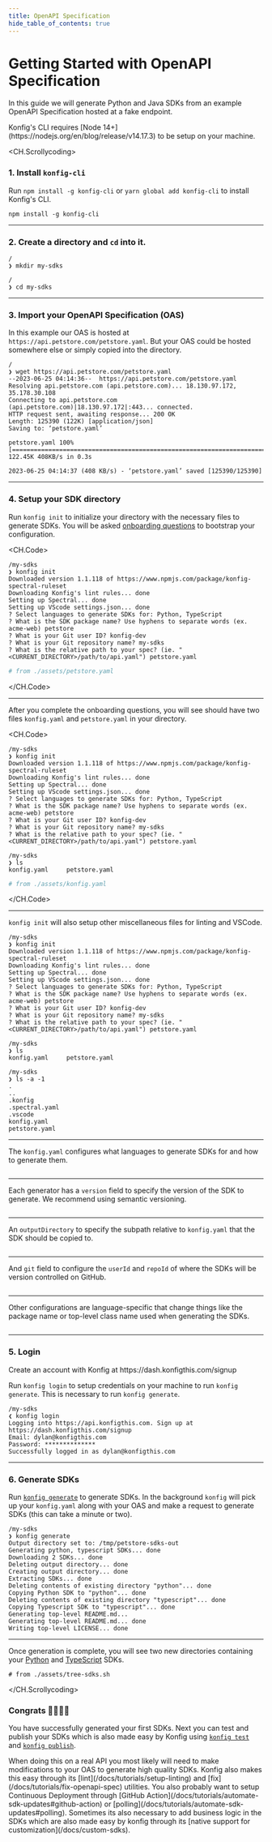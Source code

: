 ```yaml
---
title: OpenAPI Specification
hide_table_of_contents: true
---
```



# Getting Started with OpenAPI Specification

In this guide we will generate Python and Java SDKs from an example
OpenAPI Specification hosted at a fake endpoint.

<Admonition type="info" title="System Requirement">
  Konfig's CLI requires [Node 14+](https://nodejs.org/en/blog/release/v14.17.3)
  to be setup on your machine.
</Admonition>

<CH.Scrollycoding>

### 1. Install `konfig-cli`

Run `npm install -g konfig-cli` or `yarn global add konfig-cli` to install Konfig's CLI.

```shell CLI
npm install -g konfig-cli
```

---

### 2. Create a directory and `cd` into it.

```shell CLI
/
❯ mkdir my-sdks

/
❯ cd my-sdks
```

---

### 3. Import your OpenAPI Specification (OAS)

In this example our OAS is hosted at `https://api.petstore.com/petstore.yaml`.
But your OAS could be hosted somewhere else or simply copied into the directory.

```shell CLI focus=2
/
❯ wget https://api.petstore.com/petstore.yaml
--2023-06-25 04:14:36--  https://api.petstore.com/petstore.yaml
Resolving api.petstore.com (api.petstore.com)... 18.130.97.172, 35.178.30.108
Connecting to api.petstore.com (api.petstore.com)|18.130.97.172|:443... connected.
HTTP request sent, awaiting response... 200 OK
Length: 125390 (122K) [application/json]
Saving to: ‘petstore.yaml’

petstore.yaml 100%[=================================================================================================>] 122.45K 408KB/s in 0.3s

2023-06-25 04:14:37 (408 KB/s) - ‘petstore.yaml’ saved [125390/125390]

```

---

### 4. Setup your SDK directory

Run `konfig init` to initialize your directory with the necessary files to
generate SDKs. You will be asked [onboarding questions](focus://7:11) to bootstrap your
configuration.

<CH.Code>

```shell CLI focus=2
/my-sdks
❯ konfig init
Downloaded version 1.1.118 of https://www.npmjs.com/package/konfig-spectral-ruleset
Downloading Konfig's lint rules... done
Setting up Spectral... done
Setting up VScode settings.json... done
? Select languages to generate SDKs for: Python, TypeScript
? What is the SDK package name? Use hyphens to separate words (ex. acme-web) petstore
? What is your Git user ID? konfig-dev
? What is your Git repository name? my-sdks
? What is the relative path to your spec? (ie. "<CURRENT_DIRECTORY>/path/to/api.yaml") petstore.yaml
```

```yaml petstore.yaml
# from ./assets/petstore.yaml
```

</CH.Code>

---

After you complete the onboarding questions, you will
see should have two files `konfig.yaml` and `petstore.yaml` in your directory.

<CH.Code>

```shell CLI focus=13:15
/my-sdks
❯ konfig init
Downloaded version 1.1.118 of https://www.npmjs.com/package/konfig-spectral-ruleset
Downloading Konfig's lint rules... done
Setting up Spectral... done
Setting up VScode settings.json... done
? Select languages to generate SDKs for: Python, TypeScript
? What is the SDK package name? Use hyphens to separate words (ex. acme-web) petstore
? What is your Git user ID? konfig-dev
? What is your Git repository name? my-sdks
? What is the relative path to your spec? (ie. "<CURRENT_DIRECTORY>/path/to/api.yaml") petstore.yaml

/my-sdks
❯ ls
konfig.yaml     petstore.yaml
```

```yaml konfig.yaml
# from ./assets/konfig.yaml
```

</CH.Code>

---

`konfig init` will also setup other miscellaneous files for linting and VSCode.

```shell CLI focus=17:25
/my-sdks
❯ konfig init
Downloaded version 1.1.118 of https://www.npmjs.com/package/konfig-spectral-ruleset
Downloading Konfig's lint rules... done
Setting up Spectral... done
Setting up VScode settings.json... done
? Select languages to generate SDKs for: Python, TypeScript
? What is the SDK package name? Use hyphens to separate words (ex. acme-web) petstore
? What is your Git user ID? konfig-dev
? What is your Git repository name? my-sdks
? What is the relative path to your spec? (ie. "<CURRENT_DIRECTORY>/path/to/api.yaml") petstore.yaml

/my-sdks
❯ ls
konfig.yaml     petstore.yaml

/my-sdks
❯ ls -a -1
.
..
.konfig
.spectral.yaml
.vscode
konfig.yaml
petstore.yaml
```

---

The `konfig.yaml` configures what languages to generate SDKs for and how to generate them.

```yaml konfig.yaml

```

---

Each generator has a `version` field to specify the version of the SDK to
generate. We recommend using semantic versioning.

```yaml konfig.yaml focus=7,16

```

---

An `outputDirectory` to specify the subpath relative to `konfig.yaml` that the SDK should be copied to.

```yaml konfig.yaml focus=10,18

```

---

And `git` field to configure the `userId` and `repoId` of where the SDKs will be version controlled on GitHub.

```yaml konfig.yaml focus=12:14,20:22

```

---

Other configurations are language-specific that change things like the package
name or top-level class name used when generating the SDKs.

```yaml konfig.yaml focus=8:9,11,17,19

```

---

### 5. Login

<Admonition type="info" title="Sign up">
  Create an account with Konfig at https://dash.konfigthis.com/signup
</Admonition>

Run `konfig login` to setup credentials on your machine to run `konfig
generate`. This is necessary to run `konfig generate`.

```shell CLI
/my-sdks
❮ konfig login
Logging into https://api.konfigthis.com. Sign up at https://dash.konfigthis.com/signup
Email: dylan@konfigthis.com
Password: **************
Successfully logged in as dylan@konfigthis.com
```

---

### 6. Generate SDKs

Run [`konfig generate`](focus://2) to generate SDKs. In the background `konfig`
will pick up your `konfig.yaml` along with your OAS and make a request to
generate SDKs (this can take a minute or two).

```shell CLI
/my-sdks
❯ konfig generate
Output directory set to: /tmp/petstore-sdks-out
Generating python, typescript SDKs... done
Downloading 2 SDKs... done
Deleting output directory... done
Creating output directory... done
Extracting SDKs... done
Deleting contents of existing directory "python"... done
Copying Python SDK to "python"... done
Deleting contents of existing directory "typescript"... done
Copying Typescript SDK to "typescript"... done
Generating top-level README.md...
Generating top-level README.md... done
Writing top-level LICENSE... done
```

---

Once generation is complete, you will see two new directories containing your
[Python](focus://CLI#11:20) and [TypeScript](focus://CLI#21:40) SDKs.

```shell CLI
# from ./assets/tree-sdks.sh
```

</CH.Scrollycoding>

### Congrats 🎉🎉🎉🎉

You have successfully generated your first SDKs. Next you can test and publish
your SDKs which is also made easy by Konfig using [`konfig
test`](https://www.npmjs.com/package/konfig-cli#konfig-test) and [`konfig
publish`](/docs/tutorials/publish-sdks).

<Admonition type="info">
  When doing this on a real API you most likely will need to make modifications
  to your OAS to generate high quality SDKs. Konfig also makes this easy through
  its [lint](/docs/tutorials/setup-linting) and
  [fix](/docs/tutorials/fix-openapi-spec) utilities. You also probably want to
  setup Continuous Deployment through [GitHub
  Action](/docs/tutorials/automate-sdk-updates#github-action) or
  [polling](/docs/tutorials/automate-sdk-updates#polling). Sometimes its also
  necessary to add business logic in the SDKs which are also made easy by konfig
  through its [native support for customization](/docs/custom-sdks).
</Admonition>

<TalkWithUs />
